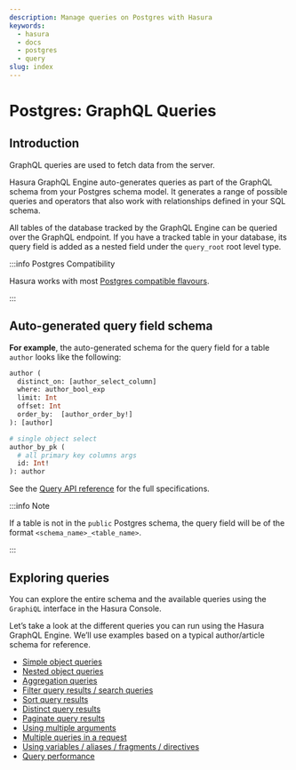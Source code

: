 ```yaml
---
description: Manage queries on Postgres with Hasura
keywords:
  - hasura
  - docs
  - postgres
  - query
slug: index
---
```


# Postgres: GraphQL Queries

## Introduction

GraphQL queries are used to fetch data from the server.

Hasura GraphQL Engine auto-generates queries as part of the GraphQL schema from your Postgres schema model. It generates
a range of possible queries and operators that also work with relationships defined in your SQL schema.

All tables of the database tracked by the GraphQL Engine can be queried over the GraphQL endpoint. If you have a tracked
table in your database, its query field is added as a nested field under the `query_root` root level type.

:::info Postgres Compatibility

Hasura works with most [Postgres compatible flavours](/databases/postgres/index.mdx#postgres-compatible-flavors).

:::

## Auto-generated query field schema

**For example**, the auto-generated schema for the query field for a table `author` looks like the following:

```graphql
author (
  distinct_on: [author_select_column]
  where: author_bool_exp
  limit: Int
  offset: Int
  order_by:  [author_order_by!]
): [author]

# single object select
author_by_pk (
  # all primary key columns args
  id: Int!
): author
```

See the [Query API reference](/api-reference/graphql-api/query.mdx) for the full specifications.

:::info Note

If a table is not in the `public` Postgres schema, the query field will be of the format `<schema_name>_<table_name>`.

:::

## Exploring queries

You can explore the entire schema and the available queries using the `GraphiQL` interface in the Hasura Console.

Let’s take a look at the different queries you can run using the Hasura GraphQL Engine. We’ll use examples based on a
typical author/article schema for reference.

- [Simple object queries](/queries/postgres/simple-object-queries.mdx)
- [Nested object queries](/queries/postgres/nested-object-queries.mdx)
- [Aggregation queries](/queries/postgres/aggregation-queries.mdx)
- [Filter query results / search queries](/queries/postgres/query-filters.mdx)
- [Sort query results](/queries/postgres/sorting.mdx)
- [Distinct query results](/queries/postgres/distinct-queries.mdx)
- [Paginate query results](/queries/postgres/pagination.mdx)
- [Using multiple arguments](/queries/postgres/multiple-arguments.mdx)
- [Multiple queries in a request](/queries/postgres/multiple-queries.mdx)
- [Using variables / aliases / fragments / directives](/queries/postgres/variables-aliases-fragments-directives.mdx)
- [Query performance](/queries/postgres/performance.mdx)
